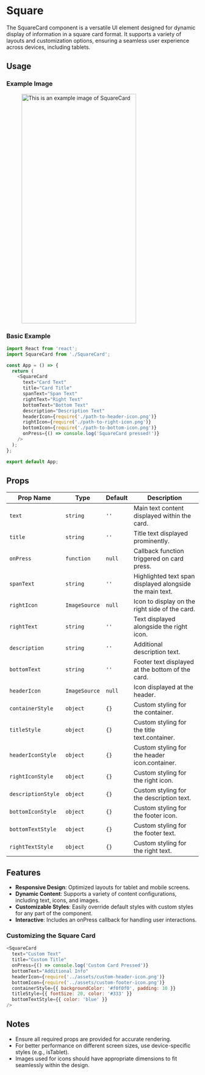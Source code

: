 
# Square

The SquareCard component is a versatile UI element designed for dynamic display of information in a square card format. It supports a variety of layouts and customization options, ensuring a seamless user experience across devices, including tablets.

## Usage

### Example Image

<figure> <img src="/img/inventory/square.png" alt="This is an example image  of SquareCard" width="300" height="600" /></figure>

### Basic Example

```javascript
import React from 'react';
import SquareCard from './SquareCard';

const App = () => {
  return (
    <SquareCard
      text="Card Text"
      title="Card Title"
      spanText="Span Text"
      rightText="Right Text"
      bottomText="Bottom Text"
      description="Description Text"
      headerIcon={require('./path-to-header-icon.png')}
      rightIcon={require('./path-to-right-icon.png')}
      bottomIcon={require('./path-to-bottom-icon.png')}
      onPress={() => console.log('SquareCard pressed!')}
    />
  );
};

export default App;
```

## Props

| Prop Name            | Type          | Default               | Description                                                |
| -------------------- | ------------- | --------------------- | ---------------------------------------------------------- |
| `text`              | `string`      | `''`                  | Main text content displayed within the card.                      |
| `title`              | `string`      | `''`                  | Title text displayed prominently.                          |
| `onPress`           | `function` | `null`           |Callback function triggered on card press.       |
| `spanText`              | `string`      | `''`                  | Highlighted text span displayed alongside the main text.                     |
| `rightIcon`          | `ImageSource` | `null`           | Icon to display on the right side of the card.      |
| `rightText`              | `string`      | `''`                  | Text displayed alongside the right icon.   |
| `description`          | `string`      | `''`                  | Additional description text.                    |
| `bottomText`          | `string`      | `''`                  | Footer text displayed at the bottom of the card.                   |
| `headerIcon`          | `ImageSource` | `null`           | Icon displayed at the header.  |
| `containerStyle`          | `object`      | `{}`   | Custom styling for the container.                                     |
| `titleStyle` | `object`      | `{}`           | Custom styling for the title text.container.                           |
| `headerIconStyle` | `object`      | `{}`           | Custom styling for the header icon.container.                           |
| `rightIconStyle` | `object`      | `{}`           |  Custom styling for the right icon.                          |
| `descriptionStyle` | `object`      | `{}`           | Custom styling for the description text.                           |
| `bottomIconStyle` | `object`      | `{}`           |  Custom styling for the footer icon.                          |
| `bottomTextStyle` | `object`      | `{}`           | Custom styling for the footer text.                           |
| `rightTextStyle` | `object`      | `{}`           | Custom styling for the right text.                           |

## Features

- **Responsive Design**: Optimized layouts for tablet and mobile screens.
- **Dynamic Content**: Supports a variety of content configurations, including text, icons, and images.
- **Customizable Styles**: Easily override default styles with custom styles for any part of the component.
- **Interactive**: Includes an onPress callback for handling user interactions.

### Customizing the Square Card

```javascript
<SquareCard
  text="Custom Text"
  title="Custom Title"
  onPress={() => console.log('Custom Card Pressed')}
  bottomText="Additional Info"
  headerIcon={require('../assets/custom-header-icon.png')}
  bottomIcon={require('../assets/custom-footer-icon.png')}
  containerStyle={{ backgroundColor: '#f0f0f0', padding: 10 }}
  titleStyle={{ fontSize: 20, color: '#333' }}
  bottomTextStyle={{ color: 'blue' }}
/>
```

## Notes


- Ensure all required props are provided for accurate rendering.
- For better performance on different screen sizes, use device-specific styles (e.g., isTablet).
- Images used for icons should have appropriate dimensions to fit seamlessly within the design.
